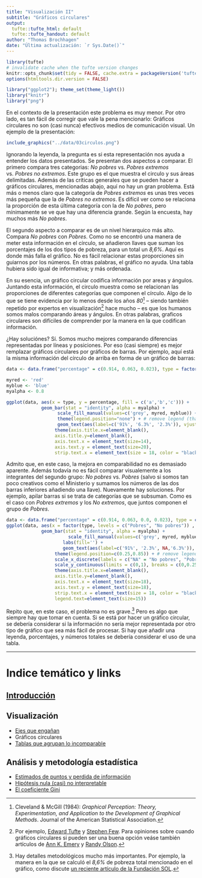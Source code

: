 ```yaml
---
title: "Visualización II"
subtitle: "Gráficos circulares"
output:
  tufte::tufte_html: default
  tufte::tufte_handout: default
author: "Thomas Brochhagen"
date: "Última actualización: `r Sys.Date()`" 
---
```

```r
library(tufte)
# invalidate cache when the tufte version changes
knitr::opts_chunk$set(tidy = FALSE, cache.extra = packageVersion('tufte'))
options(htmltools.dir.version = FALSE)
```
```r
library("ggplot2"); theme_set(theme_light())
library("knitr")
library("png")
```
En el contexto de la presentación este problema es muy menor. Por otro lado, es tan fácil de corregir que vale la pena mencionarlo: Gráficos circulares no son (casi nunca) efectivos medios de comunicación visual. Un ejemplo de la presentación:

```r
include_graphics("../data/03circulos.png")
```

Ignorando la leyenda, la pregunta es si esta representación nos ayuda a entender los datos presentados. Se presentan dos aspectos a comparar. El primero compara tres categorias: *No pobres* vs. *Pobres extremos* vs. *Pobres no extremos*. Este grupo es el que muestra el circulo y sus áreas delimitadas. Además de las críticas generales que se pueden hacer a gráficos circulares, mencionadas abajo, aquí no hay un gran problema. Está más o menos claro que la categoría de *Pobres extremos* es unas tres veces más pequeña que la de *Pobres no extremos*. Es difícil ver como se relaciona la proporción de esta última categoría con la de *No pobres*, pero mínimamente se ve que hay una diferencia grande. Según la encuesta, hay muchos más *No pobres*.

El segundo aspecto a comparar es de un nivel hierarquico más alto. Compara *No pobres* con *Pobres*. Como no se encontró una manera de meter esta información en el círculo, se añadieron llaves que suman los porcentajes de los dos tipos de pobreza, para un total un *8,6%*. Aquí es donde más falla el gráfico. No es fácil relacionar estas proporciones sin guiarnos por los números. En otras palabras, el gráfico no ayuda. Una tabla hubiera sido igual de informativa; y más ordenada.

En su esencia, un gráfico circular codifica información por areas y ángulos. Juntando esta información, el circulo muestra como se relacionan las proporciones de diferentes categorías que componen el círculo. Algo de lo que se tiene evidencia por lo menos desde los años *80*^[Cleveland & McGill (1984): *Graphical Perception: Theory, Experimentation, and Application to the Development of Graphical Methods*. Journal of the American Statistical Association.] -- siendo también repetido por expertos en visualización^[Por ejemplo, [Edward Tufte](https://www.edwardtufte.com/tufte/books_vdqi) y [Stephen Few](https://www.perceptualedge.com/articles/visual_business_intelligence/save_the_pies_for_dessert.pdf). Para opiniones sobre cuando gráficos circulares si pueden ser una buena opción veáse también artículos de [Ann K. Emery](http://annkemery.com/pie-chart-guidelines/) y [Randy Olson](https://www.oreilly.com/ideas/in-defense-of-the-pie-chart).] hace mucho -- es que los humanos somos malos comparando áreas y ángulos. En otras palabras, graficos circulares son difíciles de comprender por la manera en la que codifican información. 

¿Hay soluciónes? Sí. Somos mucho mejores comparando diferencias representadas por líneas y posiciones. Por eso (casi siempre) es mejor remplazar gráficos circulares por gráficos de barras. Por ejemplo, aquí está la misma información del círculo de arriba en forma de un gráfico de barras:

```r
data <- data.frame("percentage" = c(0.914, 0.063, 0.023), type = factor(c("No pobres", "Pobres no extremos", "Pobres extremos"), levels = rev(c("Pobres extremos", "Pobres no extremos","No pobres"))))

myred <- 'red'
myblue <- 'blue'
myalpha <- 0.8

ggplot(data, aes(x = type, y = percentage, fill = c('a','b','c'))) +
             geom_bar(stat = "identity", alpha = myalpha) +
                   scale_fill_manual(values=c('grey', myred, myblue)) + 
                   theme(legend.position="none") + # remove legend (that comes from dummy categories)
                   geom_text(aes(label=c('91%', '6.3%', '2.3%')), vjust = c(1.5,-0.25,-0.25), hjust=0.3, color="black", size=8) +
                  theme(axis.title.x=element_blank(),
                  axis.title.y=element_blank(),
                  axis.text.x = element_text(size=14),
                  axis.text.y = element_text(size=20),
                  strip.text.x = element_text(size = 18, color = "black"))
```

Admito que, en este caso, la mejora en comparabilidad no es demasiado aparente. Además todavía no es fácil comparar visualemente a los integrantes del segundo grupo: *No pobres* vs. *Pobres* (salvo si somos tan poco creativos como el Ministerio y sumamos los números de las dos barras inferiores añadiendo una llave). Nuevamente hay soluciones. Por ejemplo, apilar barras si se trata de categorías que se subsuman. Como es el caso con *Pobres extremos* y los *No extremos*, que juntos componen el grupo de *Pobres*.

```r
data <- data.frame("percentage" = c(0.914, 0.063, 0.0, 0.023), type = c("No pobres", "Pobres", "No pobres", "Pobres"), lvl = c("Ceros", "No extrema", "Ceros", "Extrema"))
ggplot(data, aes(x = factor(type, levels = c("Pobres", "No pobres")) , y = percentage, fill = factor(lvl, levels = c('Ceros',"Extrema", "No extrema"), labels = c(1, 'Extremos', 'No extremos')))) +
             geom_bar(stat = "identity", alpha = myalpha) +
                       scale_fill_manual(values=c('grey', myred, myblue), breaks = c('Extremos','No extremos')) + 
                     labs(fill='') +
                     geom_text(aes(label=c('91%', '2.3%', NA,'6.3%')), color="black", size=6, vjust = c(1.5,-0.65,0.0,0.35), hjust = c(0.3,1,0.0,-0.15)) +
                  theme(legend.position=c(0.25,0.85)) + # remove legend (that comes #from dummy categories) +
                  scale_x_discrete(labels = c("NA" = "No pobres", "Pobres" = "Pobres")) +
                  scale_y_continuous(limits = c(0,1), breaks = c(0,0.25,0.5,0.75,1)) + 
                  theme(axis.title.x=element_blank(),
                  axis.title.y=element_blank(),
                  axis.text.x = element_text(size=18),
                  axis.text.y = element_text(size=18),
                  strip.text.x = element_text(size = 18, color = "black"),
                  legend.text=element_text(size=15))
```

Repito que, en este caso, el problema no es grave.^[Hay detalles metodológicos mucho más importantes. Por ejemplo, la manera en la que se calculó el *8,6%* de pobreza total mencionado en el gráfico, como discute [un reciente artículo de la Fundación SOL](http://www.fundacionsol.cl/2018/09/las-trampas-del-famoso-alquiler-imputado/).] Pero es algo que siempre hay que tomar en cuenta. Si se está por hacer un gráfico circular, se debería considerar si la información no sería mejor representada por otro tipo de gráfico que sea más fácil de procesar. Si hay que añadir una leyenda, porcentajes, y números totales se debería considerar el uso de una tabla. 

---
# Indice temático y links
## [Introducción](../main.html)
## Visualización 
* [Ejes que engañan](./01ejes.html)
* Gráficos circulares
* [Tablas que agrupan lo incomparable](./03tablas.html)

## Análisis y metodología estadística
* [Estimados de puntos y perdida de información](./04point-estimates.html)
* [Hipótesis nula (casi) no interpretable](./05nht.html)
* [El coeficiente Gini](./06gini.html)
